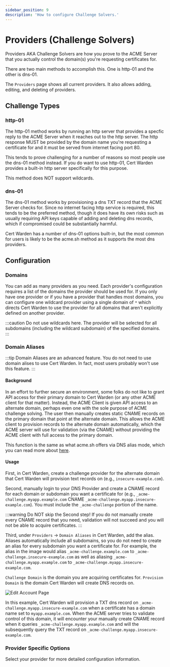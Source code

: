 ```yaml
---
sidebar_position: 9
description: 'How to configure Challenge Solvers.'
---
```


# Providers (Challenge Solvers)

Providers AKA Challenge Solvers are how you prove to the ACME Server that you 
actually control the domain(s) you're requesting certificates for.

There are two main methods to accomplish this. One is http-01 and the other is 
dns-01.

The `Providers` page shows all current providers. It also allows adding, 
editing, and deleting of providers.

## Challenge Types

### http-01

The http-01 method works by running an http server that provides a specfic 
reply to the ACME Server when it reaches out to the http server. The 
http response MUST be provided by the domain name you're requesting a 
certificate for and it must be served from internet facing port 80.

This tends to prove challenging for a number of reasons so 
most people use the dns-01 method instead. If you do want to use http-01, Cert Warden
provides a built-in http server specifically for this purpose.

This method does NOT support wildcards.

### dns-01

The dns-01 method works by provisioning a dns TXT record that the ACME Server
checks for. Since no internet facing http service is required, this tends to 
be the preferred method, though it does have its own risks such as usually 
requiring API keys capable of adding and deleting dns records, which if 
compromised could be substantially harmful.

Cert Warden has a number of dns-01 options built-in, but the most common for users 
is likely to be the acme.sh method as it supports the most dns providers.

## Configuration

### Domains

You can add as many providers as you need. Each provider's configuration requires
a list of the domains the provider should be used for. If you only have one 
provider or if you have a provider that handles most domains, you can configure
one wildcard provider using a single domain of `*` which directs Cert Warden to use
the provider for all domains that aren't explicitly defined on another provider.

:::caution
Do not use wildcards here. The provider will be selected for all subdomains 
(including the wildcard subdomain) of the specified domains.
:::

### Domain Aliases

:::tip
Domain Aliases are an advanced feature. You do not need to use domain alises to use
Cert Warden. In fact, most users probably won't use this feature.
:::

#### Background

In an effort to further secure an environment,
some folks do not like to grant API access for their primary domain to Cert Warden 
(or any other ACME client for that matter). Instead, the ACME Client is given API 
access to an alternate domain, perhaps even one with the sole purpose of ACME challenge
solving. The user then manually creates static CNAME records on the primary domain that
point at the alternate domain. This allows the ACME client to provision records to the
alternate domain automatically, which the ACME server will use for validation (via the
CNAME) without providing the ACME client with full access to the primary domain.

This function is the same as what acme.sh offers via DNS alias mode, which you can
read more about [here](https://github.com/acmesh-official/acme.sh/wiki/DNS-alias-mode).

#### Usage

First, in Cert Warden, create a challenge provider for the alternate domain that Cert
Warden will provision text records on (e.g., `insecure-example.com`).

Second, manually login to your DNS Provider and create a CNAME record for each domain
or subdomain you want a certificate for (e.g., `_acme-challenge.myapp.example.com` CNAME 
`_acme-challenge.myapp.insecure-example.com`). You must include the `_acme-challenge`
portion of the name.

:::warning
Do NOT skip the Second step! If you do not manually create every CNAME record that you
need, validation will not succeed and you will not be able to acquire certificates.
:::

Third, under `Providers` -> `Domain Aliases` in Cert Warden, add the alias. Aliases
automatically include all subdomains, so you do not need to create an alias for every
subdomain you want a certificate for. For example, the alias in the image would alias
`_acme-challenge.example.com` to `_acme-challenge.insecure-example.com` as well as
aliasing `_acme-challenge.myapp.example.com` to `_acme-challenge.myapp.insecure-example.com`.

`Challenge Domain` is the domain you are acquiring certificates for. `Provision Domain`
is the domain Cert Warden will create DNS records on.

![Edit Account Page](/img/screenshots/domain_aliases.png)

In this example, Cert Warden will provision a TXT dns record on
`_acme-challenge.myapp.insecure-example.com` when a certificate has a domain name set
to `myapp.example.com`. When the ACME server tries to validate control of this domain,
it will encounter your manually create CNAME record when it queries
`_acme-challenge.myapp.example.com` and will the subsequently query the TXT record on
`_acme-challenge.myapp.insecure-example.com`.

### Provider Specific Options

Select your provider for more detailed configuration information.


<DocCardList />
